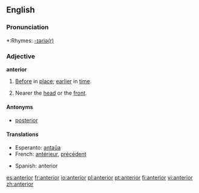==English==

===Pronunciation===
*:Rhymes: [[Rhymes:English:-ɪəriə(r)|-ɪəriə(r)]]

===Adjective===
'''anterior'''

# [[before|Before]] in [[place]]; [[earlier]] in [[time]].
# {{anatomy}} Nearer the [[head]] or the [[front]].

====Antonyms====
*[[posterior]]

====Translations====
{{top}}
*Esperanto: [[antaŭa]]
*French: [[antérieur]], [[précédent]]
{{mid}}
*Spanish: anterior
{{bottom}}

[[es:anterior]]
[[fr:anterior]]
[[io:anterior]]
[[pl:anterior]]
[[pt:anterior]]
[[fi:anterior]]
[[vi:anterior]]
[[zh:anterior]]